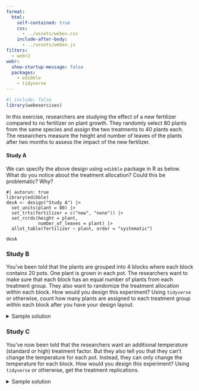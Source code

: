 ```yaml
---
format: 
  html:
    self-contained: true
    css: 
      - ../assets/webex.css
    include-after-body: 
      - ../assets/webex.js
filters:
  - webr2
webr: 
  show-startup-message: false  
  packages: 
    - edibble
    - tidyverse
---
```


```r
#| include: false
library(webexercises)
```

In this exercise, researchers are studying the effect of a new fertilizer compared to no fertilizer on plant growth. They randomly select 80 plants from the same species and assign the two treatments to 40 plants each. The researchers measure the height and number of leaves of the plants after two months to assess the impact of the new fertilizer.


#### Study A

We can specify the above design using `edibble` package in R as below. What do you notice about the treatment allocation? Could this be problematic? Why?


```webr-r
#| autorun: true
library(edibble)
desA <- design("Study A") |> 
  set_units(plant = 80) |> 
  set_trts(fertilizer = c("new", "none")) |>
  set_rcrds(height = plant, 
            number_of_leaves = plant) |> 
  allot_table(fertilizer ~ plant, order = "systematic")

desA
```


### Study B

You've been told that the plants are grouped into 4 blocks where each block contains 20 pots. One plant is grown in each pot. The researchers want to make sure that each block has an equal number of plants from each treatment group. They also want to randomize the treatment allocation within each block. How would you design this experiment? Using `tidyverse ` or otherwise, count how many plants are assigned to each treatment group within each block after you have your design layout.

<details><summary>Sample solution</summary>

```webr-r
library(tidyverse)
desB <- design("Study B") |> 
  set_units(block = 4,
            plant = nested_in(block, 20)) |> 
  set_trts(fertilizer = c("new", "none")) |>
  set_rcrds(height = plant, 
            number_of_leaves = plant) |> 
  allot_table(fertilizer ~ plant, order = "random")


desB |> count(block, fertilizer)
```

</details>

### Study C

You've now been told that the researchers want an additional temperature (standard or high) treatment factor. But they also tell you that they can't change the temperature for each pot. Instead, they can only change the temperature for each block. How would you design this experiment? Using `tidyverse ` or otherwise, get the treatment replications.


<details><summary>Sample solution</summary>

```webr-r
desC <- design("Study C") |> 
  set_units(block = 4,
            plant = nested_in(block, 20)) |> 
  set_trts(fertilizer = c("new", "none"),
           temperature = c("standard", "high")) |>
  set_rcrds(height = plant, 
            number_of_leaves = plant) |> 
  allot_table(fertilizer ~ plant, 
              temperature ~ block,
              order = "random")

```

</details>

